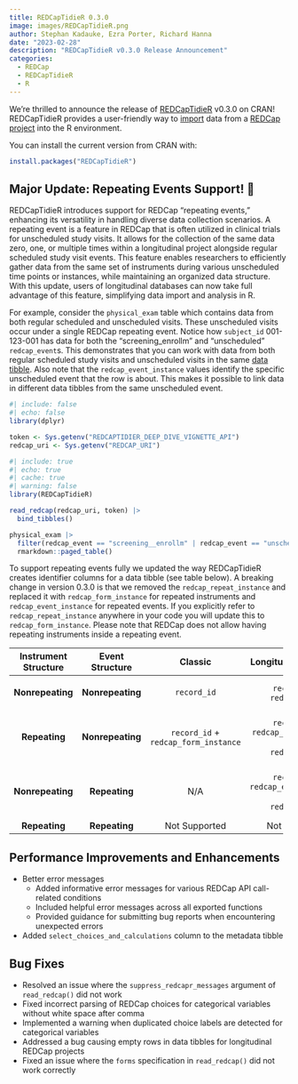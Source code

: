 ```yaml
---
title: REDCapTidieR 0.3.0
image: images/REDCapTidieR.png
author: Stephan Kadauke, Ezra Porter, Richard Hanna
date: "2023-02-28"
description: "REDCapTidieR v0.3.0 Release Announcement"
categories:
  - REDCap
  - REDCapTidieR
  - R
---
```


We're thrilled to announce the release of [REDCapTidieR](https://chop-cgtinformatics.github.io/REDCapTidieR/) v0.3.0 on CRAN! REDCapTidieR provides a user-friendly way to [import](https://chop-cgtinformatics.github.io/REDCapTidieR/articles/glossary.html#import) data from a [REDCap](https://www.project-redcap.org/) [project](https://chop-cgtinformatics.github.io/REDCapTidieR/articles/glossary.html#project) into the R environment.

You can install the current version from CRAN with:

```r
install.packages("REDCapTidieR")
```

## Major Update: Repeating Events Support! 🎉

REDCapTidieR introduces support for REDCap "repeating events," enhancing its versatility in handling diverse data collection scenarios. A repeating event is a feature in REDCap that is often utilized in clinical trials for unscheduled study visits. It allows for the collection of the same data zero, one, or multiple times within a longitudinal project alongside regular scheduled study visit events. This feature enables researchers to efficiently gather data from the same set of instruments during various unscheduled time points or instances, while maintaining an organized data structure. With this update, users of longitudinal databases can now take full advantage of this feature, simplifying data import and analysis in R.

For example, consider the `physical_exam` table which contains data from both regular scheduled and unscheduled visits. These unscheduled visits occur under a single REDCap repeating event. Notice how `subject_id` 001-123-001 has data for both the "screening_enrollm" and "unscheduled" `redcap_event`s. This demonstrates that you can work with data from both regular scheduled study visits and unscheduled visits in the same [data tibble](https://chop-cgtinformatics.github.io/REDCapTidieR/articles/glossary.html#data-tibble). Also note that the `redcap_event_instance` values identify the specific unscheduled event that the row is about. This makes it possible to link data in different data tibbles from the same unscheduled event.

```r
#| include: false
#| echo: false
library(dplyr)

token <- Sys.getenv("REDCAPTIDIER_DEEP_DIVE_VIGNETTE_API")
redcap_uri <- Sys.getenv("REDCAP_URI")
```

```r
#| include: true
#| echo: true
#| cache: true
#| warning: false
library(REDCapTidieR)

read_redcap(redcap_uri, token) |> 
  bind_tibbles()

physical_exam |> 
  filter(redcap_event == "screening__enrollm" | redcap_event == "unscheduled") |> 
  rmarkdown::paged_table()
```

To support repeating events fully we updated the way REDCapTidieR creates identifier columns for a data tibble (see table below). A breaking change in version 0.3.0 is that we removed the `redcap_repeat_instance` and replaced it with `redcap_form_instance` for repeated instruments and `redcap_event_instance` for repeated events. If you explicitly refer to `redcap_repeat_instance` anywhere in your code you will update this to `redcap_form_instance`. Please note that REDCap does not allow having repeating instruments inside a repeating event.

::: {.column-body-outset}
+--------------------------+---------------------+------------------------+----------------------------+-----------------------------+
| **Instrument Structure** | **Event Structure** | **Classic**            | **Longitudinal, one arm**  | **Longitudinal, multi-arm** |
+:========================:+:===================:+:======================:+:==========================:+:===========================:+
| **Nonrepeating**         | **Nonrepeating**    | `record_id`            | `record_id` +\             | `record_id` +\              |
|                          |                     |                        | `redcap_event`             | `redcap_event` +\           |
|                          |                     |                        |                            | `redcap_arm`                |
+--------------------------+---------------------+------------------------+----------------------------+-----------------------------+
| **Repeating**            | **Nonrepeating**    | `record_id` +\         | `record_id` +\             | `record_id` +\              |
|                          |                     | `redcap_form_instance` | `redcap_form_instance` +\  | `redcap_form_instance` +\   |
|                          |                     |                        | `redcap_event`             | `redcap_event` +\           |
|                          |                     |                        |                            | `redcap_arm`                |
+--------------------------+---------------------+------------------------+----------------------------+-----------------------------+
| **Nonrepeating**         | **Repeating**       | N/A                    | `record_id` +\             | `record_id` +\              |
|                          |                     |                        | `redcap_event_instance` +\ | `redcap_event_instance` +\  |
|                          |                     |                        | `redcap_event`             | `redcap_event` +\           |
|                          |                     |                        |                            | `redcap_arm`                |
+--------------------------+---------------------+------------------------+----------------------------+-----------------------------+
| **Repeating**            | **Repeating**       | Not Supported          | Not Supported              | Not Supported               |
+--------------------------+---------------------+------------------------+----------------------------+-----------------------------+
:::

## Performance Improvements and Enhancements

- Better error messages
  - Added informative error messages for various REDCap API call-related conditions
  - Included helpful error messages across all exported functions
  - Provided guidance for submitting bug reports when encountering unexpected errors
- Added `select_choices_and_calculations` column to the metadata tibble

## Bug Fixes

- Resolved an issue where the `suppress_redcapr_messages` argument of `read_redcap()` did not work
- Fixed incorrect parsing of REDCap choices for categorical variables without white space after comma
- Implemented a warning when duplicated choice labels are detected for categorical variables
- Addressed a bug causing empty rows in data tibbles for longitudinal REDCap projects
- Fixed an issue where the `forms` specification in `read_redcap()` did not work correctly
